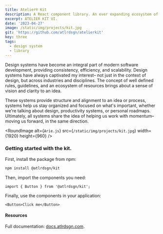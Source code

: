 ```yaml
---
title: Atelier® Kit
description: A React component library. An ever expanding ecosystem of design components and styles.
excerpt: ATELIER KIT UI.
date: '2023-04-27'
image: /static/img/projects/kit.jpg
git: 'https://github.com/atlrdsgn/atelierkit'
key: three
tags:
  - design system
  - library
---
```


Design systems have become an integral part of modern software development, providing consistency,
efficiency, and scalability. Design systems have always captivated my interest– not just in the
context of design, but across industries and disciplines. The concept of well defined rules,
guidelines, and an ecosystem of resources brings about a sense of vision and clarity to an idea.

These systems provide structure and alignment to an idea or process, systems help us stay organized
and focused on what's important, whether we're talking about design, productivity systems, or
personal roadmaps. Ultimately, all systems share the idea of helping us work with momentum– moving
us forward, in the same direction.

<Space />

<RoundImage alt={`Arie.js`} src={`/static/img/projects/kit.jpg`} width={1920} height={960} />

<Space />

### Getting started with the kit.

First, install the package from npm:

```bash
npm install @atlrdsgn/kit
```

Then, import the components you need:

```tsx
import { Button } from '@atlrdsgn/kit';
```

Finally, use the components in your application:

```tsx
<Button>Click me</Button>
```

<Space />

#### Resources

Full documentation: [docs.atlrdsgn.com](https://docs.atlrdsgn.com).
